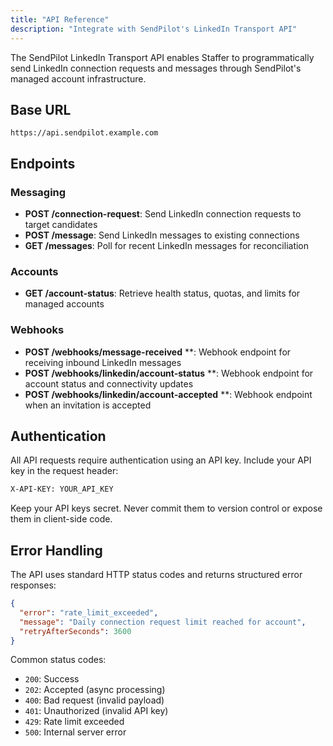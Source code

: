 ```yaml
---
title: "API Reference"
description: "Integrate with SendPilot's LinkedIn Transport API"
---
```


The SendPilot LinkedIn Transport API enables Staffer to programmatically send LinkedIn connection requests and messages through SendPilot's managed account infrastructure.

## Base URL

```
https://api.sendpilot.example.com
```

## Endpoints

### Messaging
* **POST /connection-request**: Send LinkedIn connection requests to target candidates
* **POST /message**: Send LinkedIn messages to existing connections
* **GET /messages**: Poll for recent LinkedIn messages for reconciliation

### Accounts
* **GET /account-status**: Retrieve health status, quotas, and limits for managed accounts

### Webhooks
* **POST /webhooks/message-received** **: Webhook endpoint for receiving inbound LinkedIn messages
* **POST /webhooks/linkedin/account-status** **: Webhook endpoint for account status and connectivity updates
* **POST /webhooks/linkedin/account-accepted** **: Webhook endpoint when an invitation is accepted

## Authentication

All API requests require authentication using an API key. Include your API key in the request header:

```bash
X-API-KEY: YOUR_API_KEY
```

<Warning>
Keep your API keys secret. Never commit them to version control or expose them in client-side code.
</Warning>

## Error Handling

The API uses standard HTTP status codes and returns structured error responses:

```json
{
  "error": "rate_limit_exceeded",
  "message": "Daily connection request limit reached for account",
  "retryAfterSeconds": 3600
}
```

Common status codes:
- `200`: Success
- `202`: Accepted (async processing)
- `400`: Bad request (invalid payload)
- `401`: Unauthorized (invalid API key)
- `429`: Rate limit exceeded
- `500`: Internal server error

